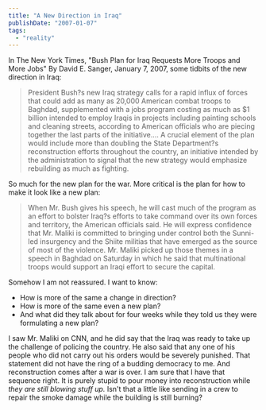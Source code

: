 ```yaml
---
title: "A New Direction in Iraq"
publishDate: "2007-01-07"
tags: 
  - "reality"
---
```


In The New York Times, "Bush Plan for Iraq Requests More Troops and More Jobs" By David E. Sanger, January 7, 2007, some tidbits of the new direction in Iraq:

> President Bush?s new Iraq strategy calls for a rapid influx of forces that could add as many as 20,000 American combat troops to Baghdad, supplemented with a jobs program costing as much as $1 billion intended to employ Iraqis in projects including painting schools and cleaning streets, according to American officials who are piecing together the last parts of the initiative.... A crucial element of the plan would include more than doubling the State Department?s reconstruction efforts throughout the country, an initiative intended by the administration to signal that the new strategy would emphasize rebuilding as much as fighting.

So much for the new plan for the war. More critical is the plan for how to make it look like a new plan:

> When Mr. Bush gives his speech, he will cast much of the program as an effort to bolster Iraq?s efforts to take command over its own forces and territory, the American officials said. He will express confidence that Mr. Maliki is committed to bringing under control both the Sunni-led insurgency and the Shiite militias that have emerged as the source of most of the violence. Mr. Maliki picked up those themes in a speech in Baghdad on Saturday in which he said that multinational troops would support an Iraqi effort to secure the capital.

Somehow I am not reassured. I want to know:

- How is more of the same a change in direction?
- How is more of the same even a new plan?
- And what did they talk about for four weeks while they told us they were formulating a new plan?

I saw Mr. Maliki on CNN, and he did say that the Iraq was ready to take up the challenge of policing the country. He also said that any one of his people who did not carry out his orders would be severely punished. That statement did not have the ring of a budding democracy to me. And reconstruction comes after a war is over. I am sure that I have that sequence right. It is purely stupid to pour money into reconstruction while _they are still blowing stuff up._ Isn't that a little like sending in a crew to repair the smoke damage while the building is still burning?
